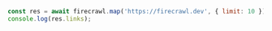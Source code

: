 ```js Node
const res = await firecrawl.map('https://firecrawl.dev', { limit: 10 });
console.log(res.links);
```
